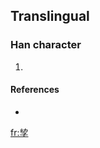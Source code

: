 ==Translingual==

===Han character===
{{Han char|rn=39|rad=子|as=05|sn=8|four=|canj=女尸弓木 (VSND)}}

# {{defn|Han|sort=子05}}

====References====
* {{Han ref|kx=0279.121|hdz=21015.051|uh=5B67|ud=23399}}

[[fr:孧]]